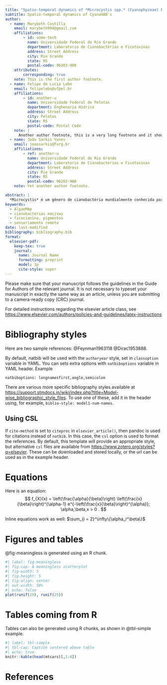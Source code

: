 ```yaml
---
title: "Spatio-temporal dynamics of *Microcystis spp.* (Cyanophyceae) blooms at Cassino Beach: origin and impact on water quality"
subtitle: Spatio-temporal dynamics of CyanoHAB's
author:
  - name: Marybeth Costilla
    email: marybeth994@gmail.com
    affiliations: 
        - id: some-tech
          name: Universidade Federal do Rio Grande
          department: Laboratorio de Cianobactérias e Ficotoxinas
          address: Street Address
          city: Rio Grande
          state: RS
          postal-code: 96203-900
    attributes:
        corresponding: true
    note: This is the first author footnote.
  - name: Felipe de Lucia Lobo
    email: felipelobo@ufpel.br
    affiliations:
        - id: another-u
          name: Universidade Federal de Pelotas
          department: Enghenaria Hídrica
          address: Street Address
          city: Pelotas
          state: RS
          postal-code: Postal Code
    note: |
      Another author footnote, this is a very long footnote and it should be a really long footnote. But this footnote is not yet sufficiently long enough to make two lines of footnote text.
  - name: João Sarkis Yunes
    email: joaosarkis@furg.br
    affiliations:
        - ref: another-u
          name: Universidade Federal do Rio Grande
          department: Laboratorio de Cianobactérias e Ficotoxinas
          address: Street Address
          city: Rio Grande
          state: RS
          postal-code: 96203-900
    note: Yet another author footnote.

abstract: |
  *Microcystis* é um gênero de cianobactéria mundialmente conhecida por produzir hepatoxinas chamadas microcistinas (MC). Os aspectos nocivos destas florações causam eventos ecológicos e ambientais de grande impacto. Diversos estudos utilizaram imagens de satélite para realizar monitoramento da qualidade de água. Assim, imagens de satélite da Lagoa dos Patos (LP) em condições atmosféricas e hidrológicas favoráveis, identificam no espaço e tempo as florações de *Microcystis* que atingem o oceano. Portanto, o objetivo geral deste projeto é avaliar as respostas bio-óticas das florações de *Microcystis*; aplicar imagens de satélites para localizar e determinar a região de origem da espécie que atingem a praia do Cassino, estimar o conteúdo de toxinas na água e o risco à balneabilidade. Serão feitas amostragens em pontos estratégicos da saída dos Molhes ao oceano e e na praia do Cassino, para avaliar concentrações de pigmentos, número de células e identificação taxonômica. Se processarão imagens de satélite obtidas do sensor OLCI no Sentinel-3, para localizar as florações e determinar a sua origem no tempo e espaço. Além, se estimará o risco a balneabilidade da praia do Cassino usando correlações de concentrações dos pigmentos e número de células. Destacando que estas florações ocorrem próximos à os cultivos de camarões, mariscos e peixes (estação de maricultura da FURG), que por bioacumulação de cianotoxinas representam um risco por consumo a moradores e turistas. Se espera, estabelecer uma concentração de clorofila-a para balneabilidade baseado nos limites estabelecidos na CONAMA 357 e a Organização Mundial da Saúde (OMS) para águas de recreação.
keywords: 
  - AlgaeMAp
  - cianobactérias nocivas
  - ficocianina, pigmentos
  - sensoriamento remoto
date: last-modified
bibliography: bibliography.bib
format:
  elsevier-pdf:
    keep-tex: true
    journal:
      name: Journal Name
      formatting: preprint
      model: 3p
      cite-style: super
---
```


Please make sure that your manuscript follows the guidelines in the 
Guide for Authors of the relevant journal. It is not necessary to 
typeset your manuscript in exactly the same way as an article, 
unless you are submitting to a camera-ready copy (CRC) journal.

For detailed instructions regarding the elsevier article class, see   <https://www.elsevier.com/authors/policies-and-guidelines/latex-instructions>

# Bibliography styles

Here are two sample references:  @Feynman1963118 @Dirac1953888.

By default, natbib will be used with the `authoryear` style, set in `classoption` variable in YAML. 
You can sets extra options with `natbiboptions` variable in YAML header. Example 

```
natbiboptions: longnamesfirst,angle,semicolon
```

There are various more specific bibliography styles available at
<https://support.stmdocs.in/wiki/index.php?title=Model-wise_bibliographic_style_files>. 
To use one of these, add it in the header using, for example, `biblio-style: model1-num-names`.

## Using CSL 

If `cite-method` is set to `citeproc` in `elsevier_article()`, then pandoc is used for citations instead of `natbib`. In this case, the `csl` option is used to format the references. By default, this template will provide an appropriate style, but alternative `csl` files are available from <https://www.zotero.org/styles?q=elsevier>. These can be downloaded
and stored locally, or the url can be used as in the example header.

# Equations

Here is an equation:
$$ 
  f_{X}(x) = \left(\frac{\alpha}{\beta}\right)
  \left(\frac{x}{\beta}\right)^{\alpha-1}
  e^{-\left(\frac{x}{\beta}\right)^{\alpha}}; 
  \alpha,\beta,x > 0 .
$$

Inline equations work as well: $\sum_{i = 2}^\infty\{\alpha_i^\beta\}$

# Figures and tables

@fig-meaningless is generated using an R chunk.

```r
#| label: fig-meaningless
#| fig-cap: A meaningless scatterplot
#| fig-width: 5
#| fig-height: 5
#| fig-align: center
#| out-width: 50%
#| echo: false
plot(runif(25), runif(25))
```

# Tables coming from R

Tables can also be generated using R chunks, as shown in @tbl-simple example.

```r
#| label: tbl-simple
#| tbl-cap: Caption centered above table
#| echo: true
knitr::kable(head(mtcars)[,1:4])
```

# References {-}
